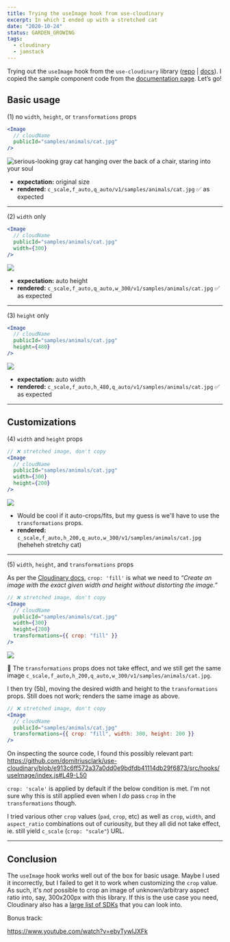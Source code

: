 ```yaml
---
title: Trying the useImage hook from use-cloudinary
excerpt: In which I ended up with a stretched cat
date: "2020-10-24"
status: GARDEN_GROWING
tags:
  - cloudinary
  - jamstack
---
```


Trying out the `useImage` hook from the `use-cloudinary` library ([repo](https://github.com/domitriusclark/use-cloudinary) | [docs](https://use-cloudinary.netlify.app/)). I copied the sample component code from the [documentation page](https://use-cloudinary.netlify.app/usage/use-image/). Let’s go!

## Basic usage

(1) no `width`, `height`, or `transformations` props

```jsx
<Image
  // cloudName
  publicId="samples/animals/cat.jpg"
/>
```

![serious-looking gray cat hanging over the back of a chair, staring into your soul](https://res.cloudinary.com/ekafyi/image/upload/c_scale,f_auto,q_auto/v1/samples/animals/cat.jpg)

- **expectation:** original size
- **rendered:** `c_scale,f_auto,q_auto/v1/samples/animals/cat.jpg` ✅ as expected

---

(2) `width` only

```jsx
<Image
  // cloudName
  publicId="samples/animals/cat.jpg"
  width={300}
/>
```

![](https://res.cloudinary.com/ekafyi/image/upload/c_scale,f_auto,q_auto,w_300/v1/samples/animals/cat.jpg)

- **expectation:** auto height
- **rendered:** `c_scale,f_auto,q_auto,w_300/v1/samples/animals/cat.jpg` ✅ as expected

---

(3) `height` only

```jsx
<Image
  // cloudName
  publicId="samples/animals/cat.jpg"
  height={480}
/>
```

![](https://res.cloudinary.com/ekafyi/image/upload/c_scale,f_auto,h_480,q_auto/v1/samples/animals/cat.jpg)

- **expectation:** auto width
- **rendered:** `c_scale,f_auto,h_480,q_auto/v1/samples/animals/cat.jpg` ✅ as expected

---

## Customizations

(4) `width` and `height` props

```jsx
// ❌ stretched image, don't copy
<Image
  // cloudName
  publicId="samples/animals/cat.jpg"
  width={300}
  height={200}
/>
```

![](https://res.cloudinary.com/ekafyi/image/upload/c_scale,f_auto,h_200,q_auto,w_300/v1/samples/animals/cat.jpg)

- Would be cool if it auto-crops/fits, but my guess is we'll have to use the `transformations` props.
- **rendered:** `c_scale,f_auto,h_200,q_auto,w_300/v1/samples/animals/cat.jpg` (heheheh stretchy cat)

---

(5) `width`, `height`, and `transformations` props

As per the [Cloudinary docs](https://cloudinary.com/documentation/image_transformation_reference#crop_parameter), `crop: 'fill'` is what we need to _“Create an image with the exact given width and height without distorting the image.”_

```jsx
// ❌ stretched image, don't copy
<Image
  // cloudName
  publicId="samples/animals/cat.jpg"
  width={300}
  height={200}
  transformations={{ crop: "fill" }}
/>
```

![](https://res.cloudinary.com/ekafyi/image/upload/c_scale,f_auto,h_200,q_auto,w_300/v1/samples/animals/cat.jpg)

🤔 The `transformations` props does not take effect, and we still get the same image `c_scale,f_auto,h_200,q_auto,w_300/v1/samples/animals/cat.jpg`.

I then try (5b), moving the desired width and height to the `transformations` props. Still does not work; renders the same image as above.

```jsx
// ❌ stretched image, don't copy
<Image
  // cloudName
  publicId="samples/animals/cat.jpg"
  transformations={{ crop: "fill", width: 300, height: 200 }}
/>
```

On inspecting the source code, I found this possibly relevant part: https://github.com/domitriusclark/use-cloudinary/blob/e913c6ff572a37a0dd0e9bdfdb41114db29f6873/src/hooks/useImage/index.js#L49-L50

`crop: 'scale'` is applied by default if the below condition is met. I'm not sure why this is still applied even when I _do_ pass `crop` in the `transformations` though.

I tried various other `crop` values (`pad`, `crop`, etc) as well as `crop`, `width`, and `aspect_ratio` combinations out of curiousity, but they all did not take effect, ie. still yield `c_scale` (`crop: "scale"`) URL.

---

## Conclusion

The `useImage` hook works well out of the box for basic usage. Maybe I used it incorrectly, but I failed to get it to work when customizing the `crop` value. As such, it's _not_ possible to crop an image of unknown/arbitrary aspect ratio into, say, 300x200px with this library. If this is the use case you need, Cloudinary also has a [large list of SDKs](https://cloudinary.com/documentation/framework_integration) that you can look into.

Bonus track:

https://www.youtube.com/watch?v=ebyTywlJXFk
